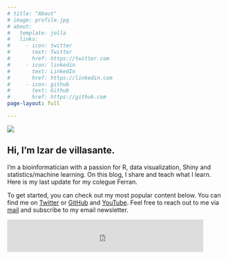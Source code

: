 ```yaml
---
# title: "About"
# image: profile.jpg
# about:
#   template: jolla
#   links:
#     - icon: twitter
#       text: Twitter
#       href: https://twitter.com
#     - icon: linkedin
#       text: LinkedIn
#       href: https://linkedin.com
#     - icon: github
#       text: Github
#       href: https://github.com
page-layout: full

---
```




::: {.g-col-12 .g-col-md-6}
![](images/mario.gif)
:::

::: {.g-col-12 .g-col-md-6}
# Hi, I'm Izar de villasante.
I'm a bioinformatician with a passion for R, data visualization, Shiny and statistics/machine learning. On this blog, I share and teach what I learn. Here is my last update for my colegue Ferran. 

To get started, you can check out my most popular content below. You can find me on [Twitter](https://twitter.com/VillasanteIzar) or
[GitHub](https://github.com/Izarvillasante) and 
[YouTube](https://www.youtube.com/channel/UCjm9C5on5P5UDw5OEVXkYqQ). 
Feel free to reach out to me via [mail](mailto:blog@idevillasante.com) and subscribe to my email newsletter.


<iframe id="beehiiv-form" src="https://embeds.beehiiv.com/8ca7f078-5b32-41f3-bef9-4038e0d29e39?slim=true" data-test-id="beehiiv-embed" frameborder="0" scrolling="no" style="margin: 0; border-radius: 0px !important; background-color: transparent; height: 75px; width: 90%;"></iframe>
:::
